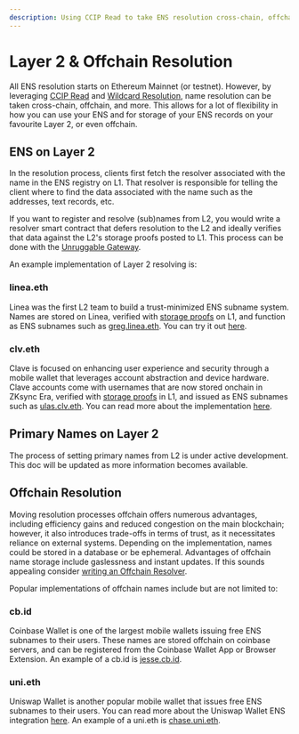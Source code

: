 ```yaml
---
description: Using CCIP Read to take ENS resolution cross-chain, offchain, and more.
---
```


# Layer 2 & Offchain Resolution

All ENS resolution starts on Ethereum Mainnet (or testnet).
However, by leveraging [CCIP Read](/resolvers/ccip-read) and [Wildcard Resolution](/ensip/10), name resolution can be taken cross-chain, offchain, and more.
This allows for a lot of flexibility in how you can use your ENS and for storage of your ENS records on your favourite Layer 2, or even offchain.

## ENS on Layer 2

In the resolution process, clients first fetch the resolver associated with the name in the ENS registry on L1. That resolver is responsible for telling the client where to find the data associated with the name such as the addresses, text records, etc.

If you want to register and resolve (sub)names from L2, you would write a resolver smart contract that defers resolution to the L2 and ideally verifies that data against the L2's storage proofs posted to L1. This process can be done with the [Unruggable Gateway](https://gateway-docs.unruggable.com/).

An example implementation of Layer 2 resolving is:

### linea.eth

Linea was the first L2 team to build a trust-minimized ENS subname system. Names are stored on Linea, verified with [storage proofs](https://docs.linea.build/developers/tooling/cross-chain/ccip-read-gateway) on L1, and function as ENS subnames such as [greg.linea.eth](https://app.ens.domains/greg.linea.eth). You can try it out [here](https://names.linea.build/).

### clv.eth

Clave is focused on enhancing user experience and security through a mobile wallet that leverages account abstraction and device hardware. Clave accounts come with usernames that are now stored onchain in ZKsync Era, verified with [storage proofs](https://github.com/getclave/zksync-storage-proofs) in L1, and issued as ENS subnames such as [ulas.clv.eth](https://app.ens.domains/ulas.clv.eth). You can read more about the implementation [here](https://blog.getclave.io/introducing-onchain-clave-usernames-with-ens).

## Primary Names on Layer 2

The process of setting primary names from L2 is under active development. This doc will be updated as more information becomes available.

## Offchain Resolution

Moving resolution processes offchain offers numerous advantages, including efficiency gains and reduced congestion on the main blockchain; however, it also introduces trade-offs in terms of trust, as it necessitates reliance on external systems.
Depending on the implementation, names could be stored in a database or be ephemeral.
Advantages of offchain name storage include gaslessness and instant updates.
If this sounds appealing consider [writing an Offchain Resolver](/resolvers/ccip-read).

Popular implementations of offchain names include but are not limited to:

### cb.id

Coinbase Wallet is one of the largest mobile wallets issuing free ENS subnames to their users.
These names are stored offchain on coinbase servers, and can be registered from the Coinbase Wallet App or Browser Extension.
An example of a cb.id is [jesse.cb.id](https://app.ens.domains/jesse.cb.id).

### uni.eth

Uniswap Wallet is another popular mobile wallet that issues free ENS subnames to their users.
You can read more about the Uniswap Wallet ENS integration [here](https://blog.uniswap.org/introducing-uni-eth-your-unique-web3-username).
An example of a uni.eth is [chase.uni.eth](https://app.ens.domains/chase.uni.eth).
